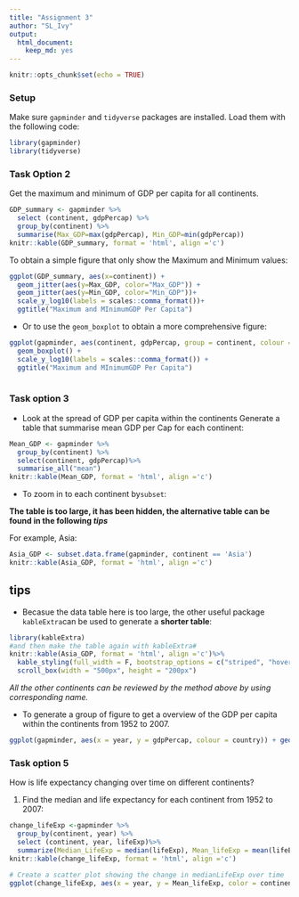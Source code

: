 ```yaml
---
title: "Assignment 3"
author: "SL_Ivy"
output: 
  html_document: 
    keep_md: yes
---
```


```r
knitr::opts_chunk$set(echo = TRUE)
```

### Setup
Make sure `gapminder` and `tidyverse` packages are installed.
Load them with the following code:

```r
library(gapminder)
library(tidyverse)
```

### Task Option 2
Get the maximum and minimum of GDP per capita for all continents.
```r
GDP_summary <- gapminder %>%
  select (continent, gdpPercap) %>%
  group_by(continent) %>%
  summarise(Max_GDP=max(gdpPercap), Min_GDP=min(gdpPercap))
knitr::kable(GDP_summary, format = 'html', align ='c')
```

To obtain a simple figure that only show the Maximum and Minimum values:
```r
ggplot(GDP_summary, aes(x=continent)) + 
  geom_jitter(aes(y=Max_GDP, color="Max_GDP")) + 
  geom_jitter(aes(y=Min_GDP, color="Min_GDP"))+
  scale_y_log10(labels = scales::comma_format())+
  ggtitle("Maximum and MInimumGDP Per Capita") 
```

* Or to use the `geom_boxplot` to obtain a more comprehensive figure:
```r
ggplot(gapminder, aes(continent, gdpPercap, group = continent, colour = continent)) +
  geom_boxplot() +
  scale_y_log10(labels = scales::comma_format()) +
  ggtitle("Maximum and MInimumGDP Per Capita")
  
```

### Task option 3

* Look at the spread of GDP per capita within the continents
Generate a table that summarise mean GDP per Cap for each continent:

```r
Mean_GDP <- gapminder %>%
  group_by(continent) %>%
  select(continent, gdpPercap)%>%
  summarise_all("mean")
knitr::kable(Mean_GDP, format = 'html', align ='c')
```






* To zoom in to each continent by`subset`:

**The table is too large, it has been hidden, the alternative table can be found in the following _tips_**

For example, Asia: 
```r
Asia_GDP <- subset.data.frame(gapminder, continent == 'Asia')
knitr::kable(Asia_GDP, format = 'html', align ='c')
```


## tips
* Becasue the data table here is too large, the other useful package `kableExtra`can be used to generate a __shorter table__:

```r
library(kableExtra)
#and then make the table again with kableExtra#
knitr::kable(Asia_GDP, format = 'html', align ='c')%>%
  kable_styling(full_width = F, bootstrap_options = c("striped", "hover", "condensed","response"))%>%
  scroll_box(width = "500px", height = "200px")
```


_All the other continents can be reviewed by the method above by using corresponding name._


* To generate a group of figure to get a overview of the GDP per capita within the continents from 1952 to 2007.
```r
ggplot(gapminder, aes(x = year, y = gdpPercap, colour = country)) + geom_line() + scale_y_log10() + facet_wrap(~ continent)+theme(legend.position = "none", axis.title.x=element_blank(), axis.text.x=element_blank(), axis.ticks.x=element_blank())
```

### Task option 5
How is life expectancy changing over time on different continents?

1. Find the median and life expectancy for each continent from 1952 to 2007:

```r
change_lifeExp <-gapminder %>%
  group_by(continent, year) %>%
  select (continent, year, lifeExp)%>%
  summarize(Median_LifeExp = median(lifeExp), Mean_lifeExp = mean(lifeExp))
knitr::kable(change_lifeExp, format = 'html', align ='c')
```

```r
# Create a scatter plot showing the change in medianLifeExp over time
ggplot(change_lifeExp, aes(x = year, y = Mean_lifeExp, color = continent)) + geom_line() + scale_x_log10()
```
